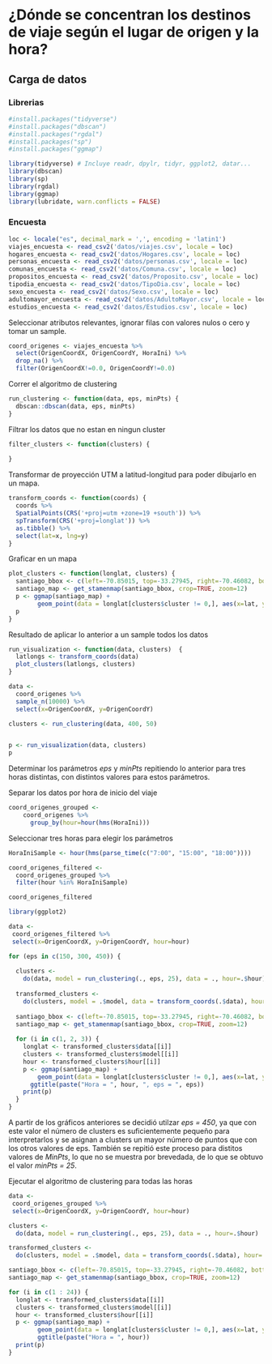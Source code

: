 # ¿Dónde se concentran los destinos de viaje según el lugar de origen y la hora?

## Carga de datos


### Librerias

```r
#install.packages("tidyverse")
#install.packages("dbscan")
#install.packages("rgdal")
#install.packages("sp")
#install.packages("ggmap")
```

```r
library(tidyverse) # Incluye readr, dpylr, tidyr, ggplot2, datar...
library(dbscan)
library(sp)
library(rgdal)
library(ggmap)
library(lubridate, warn.conflicts = FALSE)
```

### Encuesta
```r
loc <- locale("es", decimal_mark = ',', encoding = 'latin1')
viajes_encuesta <- read_csv2('datos/viajes.csv', locale = loc)
hogares_encuesta <- read_csv2('datos/Hogares.csv', locale = loc)
personas_encuesta <- read_csv2('datos/personas.csv', locale = loc)
comunas_encuesta <- read_csv2('datos/Comuna.csv', locale = loc)
propositos_encuesta <- read_csv2('datos/Proposito.csv', locale = loc)
tipodia_encuesta <- read_csv2('datos/TipoDia.csv', locale = loc)
sexo_encuesta <- read_csv2('datos/Sexo.csv', locale = loc)
adultomayor_encuesta <- read_csv2('datos/AdultoMayor.csv', locale = loc)
estudios_encuesta <- read_csv2('datos/Estudios.csv', locale = loc)
```
Seleccionar atributos relevantes, ignorar filas con valores nulos o cero y tomar un sample.
```r
coord_origenes <- viajes_encuesta %>%
  select(OrigenCoordX, OrigenCoordY, HoraIni) %>%
  drop_na() %>%
  filter(OrigenCoordX!=0.0, OrigenCoordY!=0.0)
```

Correr el algoritmo de clustering
```r
run_clustering <- function(data, eps, minPts) {
  dbscan::dbscan(data, eps, minPts)
}
```

Filtrar los datos que no estan en ningun cluster
```r
filter_clusters <- function(clusters) {
  
}
```

Transformar de proyección UTM a latitud-longitud para poder dibujarlo en un mapa.
```r
transform_coords <- function(coords) {
  coords %>%
  SpatialPoints(CRS('+proj=utm +zone=19 +south')) %>%
  spTransform(CRS('+proj=longlat')) %>%
  as.tibble() %>%
  select(lat=x, lng=y)
}
```

Graficar en un mapa
```r
plot_clusters <- function(longlat, clusters) {
  santiago_bbox <- c(left=-70.85015, top=-33.27945, right=-70.46082, bottom=-33.64864)
  santiago_map <- get_stamenmap(santiago_bbox, crop=TRUE, zoom=12)
  p <- ggmap(santiago_map) +
        geom_point(data = longlat[clusters$cluster != 0,], aes(x=lat, y=lng, color=factor(clusters$cluster[clusters$cluster != 0])), show.legend = FALSE)
  p
}
```

Resultado de aplicar lo anterior a un sample todos los datos
```r

run_visualization <- function(data, clusters)  {
  latlongs <- transform_coords(data)
  plot_clusters(latlongs, clusters)
}

data <-
  coord_origenes %>%
  sample_n(10000) %>%
  select(x=OrigenCoordX, y=OrigenCoordY)

clusters <- run_clustering(data, 400, 50)


p <- run_visualization(data, clusters)
p
```

Determinar los parámetros *eps* y *minPts* repitiendo lo anterior para tres horas distintas, con distintos valores para estos parámetros.

Separar los datos por hora de inicio del viaje
```r
coord_origenes_grouped <-
    coord_origenes %>%
      group_by(hour=hour(hms(HoraIni)))
```

Seleccionar tres horas para elegir los parámetros
```r
HoraIniSample <- hour(hms(parse_time(c("7:00", "15:00", "18:00"))))

coord_origenes_filtered <-
  coord_origenes_grouped %>%
  filter(hour %in% HoraIniSample)

coord_origenes_filtered
```
```r
library(ggplot2)

data <- 
 coord_origenes_filtered %>%
 select(x=OrigenCoordX, y=OrigenCoordY, hour=hour)

for (eps in c(150, 300, 450)) {
  
  clusters <-
    do(data, model = run_clustering(., eps, 25), data = ., hour=.$hour)
  
  transformed_clusters <-
    do(clusters, model = .$model, data = transform_coords(.$data), hour=.$hour)
  
  santiago_bbox <- c(left=-70.85015, top=-33.27945, right=-70.46082, bottom=-33.64864)
  santiago_map <- get_stamenmap(santiago_bbox, crop=TRUE, zoom=12)
  
  for (i in c(1, 2, 3)) {
    longlat <- transformed_clusters$data[[i]]
    clusters <- transformed_clusters$model[[i]]
    hour <- transformed_clusters$hour[[i]]
    p <- ggmap(santiago_map) +
        geom_point(data = longlat[clusters$cluster != 0,], aes(x=lat, y=lng, color=factor(clusters$cluster[clusters$cluster != 0])), show.legend = FALSE) +
      ggtitle(paste("Hora = ", hour, ", eps = ", eps))
    print(p)
  }
}
```

A partir de los gráficos anteriores se decidió utilzar *eps = 450*, ya que con este valor el número de clusters es suficientemente pequeño para interpretarlos y se asignan a clusters un mayor número de puntos que con los otros valores de eps. También se repitió este proceso para distitos valores de *MinPts*, lo que no se muestra por brevedada, de lo que se obtuvo el valor *minPts = 25*.


Ejecutar el algoritmo de clustering para todas las horas
```r
data <- 
 coord_origenes_grouped %>%
 select(x=OrigenCoordX, y=OrigenCoordY, hour=hour)

clusters <-
  do(data, model = run_clustering(., eps, 25), data = ., hour=.$hour)

transformed_clusters <-
  do(clusters, model = .$model, data = transform_coords(.$data), hour=.$hour)

santiago_bbox <- c(left=-70.85015, top=-33.27945, right=-70.46082, bottom=-33.64864)
santiago_map <- get_stamenmap(santiago_bbox, crop=TRUE, zoom=12)

for (i in c(1 : 24)) {
  longlat <- transformed_clusters$data[[i]]
  clusters <- transformed_clusters$model[[i]]
  hour <- transformed_clusters$hour[[i]]
  p <- ggmap(santiago_map) +
        geom_point(data = longlat[clusters$cluster != 0,], aes(x=lat, y=lng, color=factor(clusters$cluster[clusters$cluster != 0])), show.legend = FALSE) +
        ggtitle(paste("Hora = ", hour))
  print(p)
}
```
